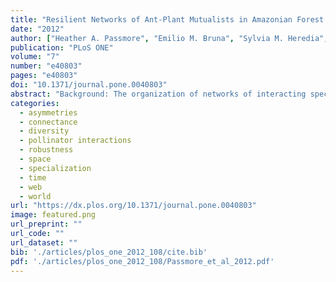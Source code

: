 ```yaml
---
title: "Resilient Networks of Ant-Plant Mutualists in Amazonian Forest Fragments"
date: "2012"
author: ["Heather A. Passmore", "Emilio M. Bruna", "Sylvia M. Heredia", "Heraldo L. Vasconcelos"]
publication: "PLoS ONE"
volume: "7"
number: "e40803"
pages: "e40803"
doi: "10.1371/journal.pone.0040803"
abstract: "Background: The organization of networks of interacting species, such as plants and animals engaged in mutualisms, strongly influences the ecology and evolution of partner communities. Habitat fragmentation is a globally pervasive form of spatial heterogeneity that could profoundly impact the structure of mutualist networks. This is particularly true for biodiversity-rich tropical ecosystems, where the majority of plant species depend on mutualisms with animals and it is thought that changes in the structure of mutualist networks could lead to cascades of extinctions. Methodology/Principal Findings: We evaluated effects of fragmentation on mutualistic networks by calculating metrics of network structure for ant-plant networks in continuous Amazonian forests with those in forest fragments. We hypothesized that networks in fragments would have fewer species and higher connectance, but equal nestedness and resilience compared to forest networks. Only one of the nine metrics we compared differed between continuous forest and forest fragments, indicating that networks were resistant to the biotic and abiotic changes that accompany fragmentation. This is partially the result of the loss of only specialist species with one connection that were lost in forest fragments. Conclusions/Significance: We found that the networks of ant-plant mutualists in twenty-five year old fragments are similar to those in continuous forest, suggesting these interactions are resistant to the detrimental changes associated with habitat fragmentation, at least in landscapes that are a mosaic of fragments, regenerating forests, and pastures. However, ant-plant mutualistic networks may have several properties that may promote their persistence in fragmented landscapes. Proactive identification of key mutualist partners may be necessary to focus conservation efforts on the interactions that insure the integrity of network structure and the ecosystems services networks provide."
categories: 
  - asymmetries
  - connectance
  - diversity
  - pollinator interactions
  - robustness
  - space
  - specialization
  - time
  - web
  - world
url: "https://dx.plos.org/10.1371/journal.pone.0040803"
image: featured.png
url_preprint: ""
url_code: ""
url_dataset: ""
bib: './articles/plos_one_2012_108/cite.bib'
pdf: './articles/plos_one_2012_108/Passmore_et_al_2012.pdf'
---
```

